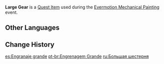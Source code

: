 {{Item Infobox
|id           = 101850
|image        = Item Large Gear.png
|type         = Quest Items
|group        = Event Items
|quality      = 1
|description  = A large gear. Its weight and the noise it emits will make an impression for sure.
|event        = Evermotion Mechanical Painting
}}
'''Large Gear''' is a [[Quest Item]] used during the [[Evermotion Mechanical Painting]] event.

==Other Languages==
{{Other Languages|default_hidden=1
|en      = Large Gear
|zhs     = 大型齿轮
|zhs_rm  = Dàxíng Chǐlún
|zht     = 大型齒輪
|zht_rm  = Dàxíng Chǐlún
|ja      = ラージギア
|ja_rm   = Raaji Gia
|ko      = 대형 톱니바퀴
|es      = Engranaje grande
|fr      = Grand engrenage
|ru      = Большая шестерня
|th      = เฟืองขนาดใหญ่
|th_rm   = 
|vi      = Bánh Răng Lớn
|de      = Großes Zahnrad
|id      = Roda Gigi Besar
|pt      = Engrenagem Grande
}}

==Change History==
{{Change History|2.8}}

[[es:Engranaje grande]]
[[pt-br:Engrenagem Grande]]
[[ru:Большая шестерня]]